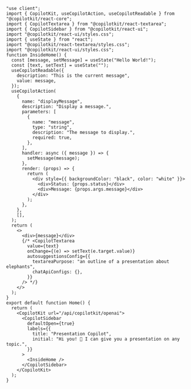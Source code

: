 
```tsx 
"use client";
import { CopilotKit, useCopilotAction, useCopilotReadable } from "@copilotkit/react-core";
import { CopilotTextarea } from "@copilotkit/react-textarea";
import { CopilotSidebar } from "@copilotkit/react-ui";
import "@copilotkit/react-ui/styles.css";
import { useState } from "react";
import "@copilotkit/react-textarea/styles.css";
import "@copilotkit/react-ui/styles.css";
function InsideHome() {
  const [message, setMessage] = useState("Hello World!");
  const [text, setText] = useState("");
  useCopilotReadable({
    description: "This is the current message",
    value: message,
  });
  useCopilotAction(
    {
      name: "displayMessage",
      description: "Display a message.",
      parameters: [
        {
          name: "message",
          type: "string",
          description: "The message to display.",
          required: true,
        },
      ],
      handler: async ({ message }) => {
        setMessage(message);
      },
      render: (props) => {
        return (
          <div style={{ backgroundColor: "black", color: "white" }}>
            <div>Status: {props.status}</div>
            <div>Message: {props.args.message}</div>
          </div>
        );
      },
    },
    [],
  );
  return (
    <>
      <div>{message}</div>
      {/* <CopilotTextarea
        value={text}
        onChange={(e) => setText(e.target.value)}
        autosuggestionsConfig={{
          textareaPurpose: "an outline of a presentation about elephants",
          chatApiConfigs: {},
        }}
      /> */}
    </>
  );
}
export default function Home() {
  return (
    <CopilotKit url="/api/copilotkit/openai">
      <CopilotSidebar
        defaultOpen={true}
        labels={{
          title: "Presentation Copilot",
          initial: "Hi you! 👋 I can give you a presentation on any topic.",
        }}
      >
        <InsideHome />
      </CopilotSidebar>
    </CopilotKit>
  );
}
```
      